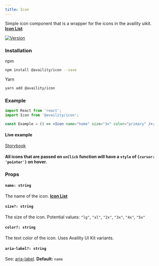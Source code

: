```yaml
---
title: Icon
---
```


Simple icon component that is a wrapper for the icons in the availity uikit. **[Icon List](http://availity.github.io/availity-uikit/v3/icons)**

[![Version](https://img.shields.io/npm/v/@availity/icon.svg?style=for-the-badge)](https://www.npmjs.com/package/@availity/icon)

### Installation

npm

```bash
npm install @availity/icon --save
```

Yarn

```bash
yarn add @availity/icon
```

### Example

```jsx
import React from 'react';
import Icon from '@availity/icon';

const Example = () => <Icon name="home" size="3x" color="primary" />;
```

#### Live example

[Storybook](https://availity.github.io/availity-react/storybook/?path=/docs/components-icon--default)

#### All icons that are passed on `onClick` function will have a `style` of `{cursor: 'pointer'}` on hover.

### Props

#### `name: string`

The name of the icon. **[Icon List](http://availity.github.io/availity-uikit/v3/icons)**

#### `size?: string`

The size of the icon. Potential values: `"lg"`, `"xl"`, `"2x"`, `"3x"`, `"4x"`, `"5x"`

#### `color?: string`

The text color of the icon. Uses Availity UI Kit variants.

#### `aria-label?: string`

See: [aria-label](https://developer.mozilla.org/en-US/docs/Web/Accessibility/ARIA/ARIA_Techniques/Using_the_aria-label_attribute). **Default:** `name`
